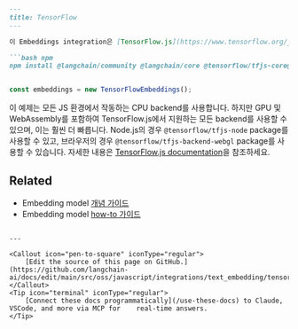 ```markdown
---
title: TensorFlow
---

이 Embeddings integration은 [TensorFlow.js](https://www.tensorflow.org/js)를 사용하여 브라우저나 Node.js 환경에서 embedding을 완전히 실행합니다. 즉, 데이터가 제3자에게 전송되지 않으며 API key에 가입할 필요가 없습니다. 하지만 다른 integration에 비해 더 많은 메모리와 처리 능력이 필요합니다.

```bash npm
npm install @langchain/community @langchain/core @tensorflow/tfjs-core@3.6.0 @tensorflow/tfjs-converter@3.6.0 @tensorflow-models/universal-sentence-encoder@1.3.3 @tensorflow/tfjs-backend-cpu
```
```typescript

const embeddings = new TensorFlowEmbeddings();
```

이 예제는 모든 JS 환경에서 작동하는 CPU backend를 사용합니다. 하지만 GPU 및 WebAssembly를 포함하여 TensorFlow.js에서 지원하는 모든 backend를 사용할 수 있으며, 이는 훨씬 더 빠릅니다. Node.js의 경우 `@tensorflow/tfjs-node` package를 사용할 수 있고, 브라우저의 경우 `@tensorflow/tfjs-backend-webgl` package를 사용할 수 있습니다. 자세한 내용은 [TensorFlow.js documentation](https://www.tensorflow.org/js/guide/platform_environment)을 참조하세요.

## Related

- Embedding model [개념 가이드](/oss/javascript/integrations/text_embedding)
- Embedding model [how-to 가이드](/oss/javascript/integrations/text_embedding)
```

---

<Callout icon="pen-to-square" iconType="regular">
    [Edit the source of this page on GitHub.](https://github.com/langchain-ai/docs/edit/main/src/oss/javascript/integrations/text_embedding/tensorflow.mdx)
</Callout>
<Tip icon="terminal" iconType="regular">
    [Connect these docs programmatically](/use-these-docs) to Claude, VSCode, and more via MCP for    real-time answers.
</Tip>
